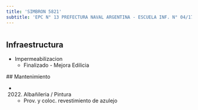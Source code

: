```yaml
---
title: 'SIMBRON 5821'
subtitle: 'EPC N° 13 PREFECTURA NAVAL ARGENTINA - ESCUELA INF. N° 04/17°'
---
```


#
## Infraestructura

* Impermeabilizacion 
    + Finalizado - Mejora Edilicia 


 ## Mantenimiento

*  (2022) Albañileria / Pintura 
    + Prov. y coloc. revestimiento de azulejo







